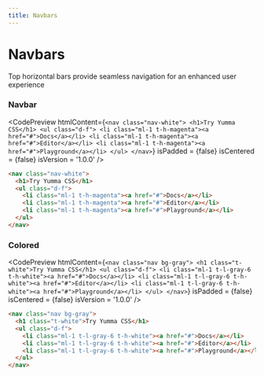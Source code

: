 ```yaml
---
title: Navbars
---
```



# Navbars

Top horizontal bars provide seamless navigation for an enhanced user experience

### Navbar

<CodePreview
  htmlContent={`
    <nav class="nav-white">
      <h1>Try Yumma CSS</h1>
      <ul class="d-f">
        <li class="ml-1 t-h-magenta"><a href="#">Docs</a></li>
        <li class="ml-1 t-h-magenta"><a href="#">Editor</a></li>
        <li class="ml-1 t-h-magenta"><a href="#">Playground</a></li>
      </ul>
    </nav>
  `}
  isPadded = {false}
  isCentered = {false}
  isVersion = '1.0.0'
/>

```html
<nav class="nav-white">
  <h1>Try Yumma CSS</h1>
  <ul class="d-f">
    <li class="ml-1 t-h-magenta"><a href="#">Docs</a></li>
    <li class="ml-1 t-h-magenta"><a href="#">Editor</a></li>
    <li class="ml-1 t-h-magenta"><a href="#">Playground</a></li>
  </ul>
</nav>
```

###  Colored

<CodePreview
  htmlContent={`
    <nav class="nav bg-gray">
      <h1 class="t-white">Try Yumma CSS</h1>
      <ul class="d-f">
        <li class="ml-1 t-l-gray-6 t-h-white"><a href="#">Docs</a></li>
        <li class="ml-1 t-l-gray-6 t-h-white"><a href="#">Editor</a></li>
        <li class="ml-1 t-l-gray-6 t-h-white"><a href="#">Playground</a></li>
      </ul>
    </nav>
  `}
  isPadded = {false}
  isCentered = {false}
  isVersion = '1.0.0'
/>

```html
<nav class="nav bg-gray">
  <h1 class="t-white">Try Yumma CSS</h1>
  <ul class="d-f">
    <li class="ml-1 t-l-gray-6 t-h-white"><a href="#">Docs</a></li>
    <li class="ml-1 t-l-gray-6 t-h-white"><a href="#">Editor</a></li>
    <li class="ml-1 t-l-gray-6 t-h-white"><a href="#">Playground</a></li>
  </ul>
</nav>
```
